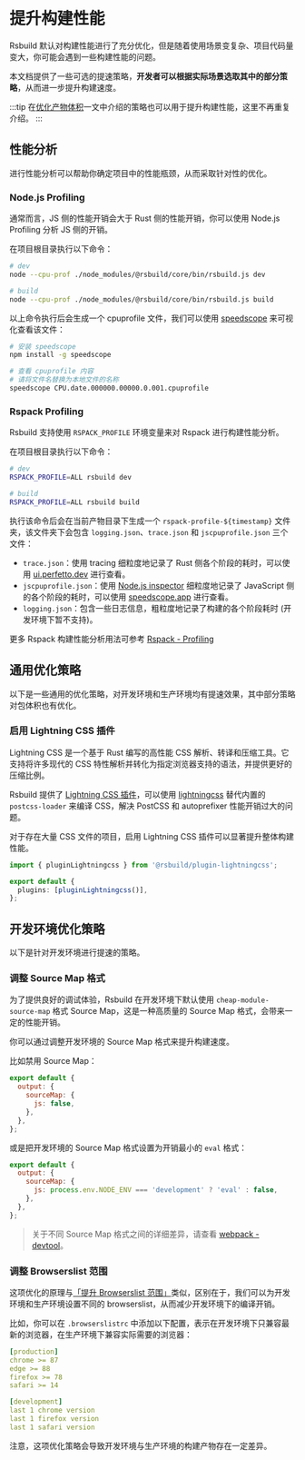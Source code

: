 # 提升构建性能

Rsbuild 默认对构建性能进行了充分优化，但是随着使用场景变复杂、项目代码量变大，你可能会遇到一些构建性能的问题。

本文档提供了一些可选的提速策略，**开发者可以根据实际场景选取其中的部分策略**，从而进一步提升构建速度。

:::tip
在[优化产物体积](/guide/optimization/optimize-bundle)一文中介绍的策略也可以用于提升构建性能，这里不再重复介绍。
:::

## 性能分析

进行性能分析可以帮助你确定项目中的性能瓶颈，从而采取针对性的优化。

### Node.js Profiling

通常而言，JS 侧的性能开销会大于 Rust 侧的性能开销，你可以使用 Node.js Profiling 分析 JS 侧的开销。

在项目根目录执行以下命令：

```bash
# dev
node --cpu-prof ./node_modules/@rsbuild/core/bin/rsbuild.js dev

# build
node --cpu-prof ./node_modules/@rsbuild/core/bin/rsbuild.js build
```

以上命令执行后会生成一个 cpuprofile 文件，我们可以使用 [speedscope](https://github.com/jlfwong/speedscope) 来可视化查看该文件：

```bash
# 安装 speedscope
npm install -g speedscope

# 查看 cpuprofile 内容
# 请将文件名替换为本地文件的名称
speedscope CPU.date.000000.00000.0.001.cpuprofile
```

### Rspack Profiling

Rsbuild 支持使用 `RSPACK_PROFILE` 环境变量来对 Rspack 进行构建性能分析。

在项目根目录执行以下命令：

```bash
# dev
RSPACK_PROFILE=ALL rsbuild dev

# build
RSPACK_PROFILE=ALL rsbuild build
```

执行该命令后会在当前产物目录下生成一个 `rspack-profile-${timestamp}` 文件夹，该文件夹下会包含 `logging.json`、`trace.json` 和 `jscpuprofile.json` 三个文件：

- `trace.json`：使用 tracing 细粒度地记录了 Rust 侧各个阶段的耗时，可以使用 [ui.perfetto.dev](https://ui.perfetto.dev/) 进行查看。
- `jscpuprofile.json`：使用 [Node.js inspector](https://nodejs.org/dist/latest-v18.x/docs/api/inspector.html) 细粒度地记录了 JavaScript 侧的各个阶段的耗时，可以使用 [speedscope.app](https://www.speedscope.app/) 进行查看。
- `logging.json`：包含一些日志信息，粗粒度地记录了构建的各个阶段耗时 (开发环境下暂不支持)。

更多 Rspack 构建性能分析用法可参考 [Rspack - Profiling](https://web-infra-dev.github.io/rspack-dev-guide/profiling/intro.html#profiling)

## 通用优化策略

以下是一些通用的优化策略，对开发环境和生产环境均有提速效果，其中部分策略对包体积也有优化。

### 启用 Lightning CSS 插件

Lightning CSS 是一个基于 Rust 编写的高性能 CSS 解析、转译和压缩工具。它支持将许多现代的 CSS 特性解析并转化为指定浏览器支持的语法，并提供更好的压缩比例。

Rsbuild 提供了 [Lightning CSS 插件](/plugins/list/plugin-lightningcss)，可以使用 [lightningcss](https://lightningcss.dev/) 替代内置的 `postcss-loader` 来编译 CSS，解决 PostCSS 和 autoprefixer 性能开销过大的问题。

对于存在大量 CSS 文件的项目，启用 Lightning CSS 插件可以显著提升整体构建性能。

```ts title="rsbuild.config.ts"
import { pluginLightningcss } from '@rsbuild/plugin-lightningcss';

export default {
  plugins: [pluginLightningcss()],
};
```

## 开发环境优化策略

以下是针对开发环境进行提速的策略。

### 调整 Source Map 格式

为了提供良好的调试体验，Rsbuild 在开发环境下默认使用 `cheap-module-source-map` 格式 Source Map，这是一种高质量的 Source Map 格式，会带来一定的性能开销。

你可以通过调整开发环境的 Source Map 格式来提升构建速度。

比如禁用 Source Map：

```js
export default {
  output: {
    sourceMap: {
      js: false,
    },
  },
};
```

或是把开发环境的 Source Map 格式设置为开销最小的 `eval` 格式：

```js
export default {
  output: {
    sourceMap: {
      js: process.env.NODE_ENV === 'development' ? 'eval' : false,
    },
  },
};
```

> 关于不同 Source Map 格式之间的详细差异，请查看 [webpack - devtool](https://webpack.js.org/configuration/devtool/)。

### 调整 Browserslist 范围

这项优化的原理与[「提升 Browserslist 范围」](/guide/optimization/optimize-bundle#adjust-browserslist)类似，区别在于，我们可以为开发环境和生产环境设置不同的 browserslist，从而减少开发环境下的编译开销。

比如，你可以在 `.browserslistrc` 中添加以下配置，表示在开发环境下只兼容最新的浏览器，在生产环境下兼容实际需要的浏览器：

```yaml title=".browserslistrc"
[production]
chrome >= 87
edge >= 88
firefox >= 78
safari >= 14

[development]
last 1 chrome version
last 1 firefox version
last 1 safari version
```

注意，这项优化策略会导致开发环境与生产环境的构建产物存在一定差异。
